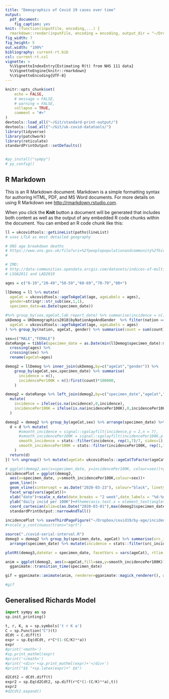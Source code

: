 ```yaml
---
title: "Demographics of Covid 19 cases over time"
output: 
  pdf_document:
    fig_caption: yes
knit: (function(inputFile, encoding,...) {
  rmarkdown::render(inputFile, encoding = encoding, output_dir = "~/Dropbox/covid19/NHS-111-rt") })
fig_width: 7
fig_height: 5
out.width: "100%"
bibliography: current-rt.bib
csl: current-rt.csl
vignette: >
  %\VignetteIndexEntry{Estimating R(t) from NHS 111 data}
  %\VignetteEngine{knitr::rmarkdown}
  %\VignetteEncoding{UTF-8}
---
```


```r
knitr::opts_chunk$set(
	echo = FALSE,
	# message = FALSE,
	# warning = FALSE,
	collapse = TRUE,
	comment = "#>"
)
devtools::load_all("~/Git/standard-print-output/")
devtools::load_all("~/Git/uk-covid-datatools/")
library(tidyverse)
library(patchwork)
library(reticulate)
standardPrintOutput::setDefaults()


#py_install("sympy")
# py_config()
```

## R Markdown

This is an R Markdown document. Markdown is a simple formatting syntax for authoring HTML, PDF, and MS Word documents. For more details on using R Markdown see <http://rmarkdown.rstudio.com>.

When you click the **Knit** button a document will be generated that includes both content as well as the output of any embedded R code chunks within the document. You can embed an R code chunk like this:

```r
ll = ukcovidtools::getLineList(paths$lineList)
# uses LTLA as most detailed geography

# ONS age breakdown deaths
# https://www.ons.gov.uk/file?uri=%2fpeoplepopulationandcommunity%2fbirthsdeathsandmarriages%2fdeaths%2fdatasets%2fweeklyprovisionalfiguresondeathsregisteredinenglandandwales%2f2020/publishedweek172020.xlsx
# 

# IMD:
# http://data-communities.opendata.arcgis.com/datasets/indices-of-multiple-deprivation-imd-2019
# LSOA2011 and LAD2019

ages = c("0-19","20-49","50-59","60-69","70-79","80+")

llDemog = ll %>% mutate(
  ageCat = ukcovidtools::ageToAgeCat(age, ageLabels = ages), 
  gender=stringr::str_sub(sex,1,1), 
  specimen_date=as.Date(specimen_date))

#%>% group_by(sex,ageCat,lab_report_date) %>% summarise(incidence = n())
ukDemog = UKDemographics2018$byNationAgeAndGender  %>% filter(nation == "England") %>% mutate(
  ageCat = ukcovidtools::ageToAgeCat(age, ageLabels = ages)
) %>% group_by(nation, ageCat, gender) %>% summarise(count = sum(count))

sex=c("MALE","FEMALE")
dateRange = tibble(specimen_date = as.Date(min(llDemog$specimen_date):max(llDemog$specimen_date),"1970-01-01")) %>% 
  crossing(ages) %>% 
  crossing(sex) %>%
  rename(ageCat=ages)

demog2 = llDemog %>% inner_join(ukDemog,by=c("ageCat","gender")) %>%   
    group_by(ageCat,sex,specimen_date) %>% summarise(
      incidence = n(),
      incidencePer100K = n()/first(count)*100000,
    ) 

demog2 = dateRange %>% left_join(demog2,by=c("specimen_date","ageCat","sex")) %>% 
  mutate(
    incidence = ifelse(is.na(incidence),0,incidence),
    incidencePer100K = ifelse(is.na(incidencePer100K),0,incidencePer100K)
  )

demog2 = demog2 %>% group_by(ageCat,sex) %>% arrange(specimen_date) %>% group_modify(function(d,g,...) {
  d = d %>% mutate(
      #smooth_incidence = signal::sgolayfilt(incidence,p = 2,n = 7),
      #smooth_incidencePer100K = signal::sgolayfilt(incidencePer100K,p = 2,n = 7),
      smooth_incidence = stats::filter(incidence, rep(1,7)/7, sides=1),
      smooth_incidencePer100K = stats::filter(incidencePer100K, rep(1,7)/7, sides=1),
    )
  return(d)
}) %>% ungroup() %>% mutate(ageCat= ukcovidtools::ageCatToFactor(ageCat, ageLabels = ages)) %>% filter(specimen_date < max(specimen_date)-4)
```

```r
# ggplot(demog2,aes(x=specimen_date, y=incidencePer100K, colour=sex))+geom_line()+facet_wrap(vars(ageCat))#+scale_y_continuous(trans="sqrt")
incidencePlot = ggplot(demog2,
  aes(x=specimen_date, y=smooth_incidencePer100K,colour=sex))+
  geom_line()+
  geom_vline(xintercept = as.Date("2020-03-23"), colour="black", linetype="dashed")+
  facet_wrap(vars(ageCat))+
  xlab("date")+scale_x_date(date_breaks = "2 week",date_labels = "%d-%m")+
  ylab("daily incid per 100K")+#theme(axis.text.x = element_text(angle=90,vjust=0.5))+
  coord_cartesian(xlim=c(as.Date("2020-03-01"),max(demog2$specimen_date,na.rm = TRUE)))+
  standardPrintOutput::narrowAndTall()
  
incidencePlot %>% saveThirdPageFigure("~/Dropbox/covid19/by-age/incidenceDynamics")
#+scale_y_continuous(trans="sqrt")
```

```r
source("./covid-serial-interval.R")
demog3 = demog2 %>% group_by(specimen_date, ageCat) %>% summarise(src_incidence = sum(incidence)) %>% ungroup() %>% group_by(ageCat) %>%
  arrange(specimen_date) %>% mutate(incidence = stats::filter(src_incidence, rep(1,7)/7)) %>% group_by(ageCat) %>% tidyEstimateRt(cfg,dateVar = specimen_date,incidenceVar = incidence,window = 7) %>% deltaR0timeseries(dateVar = specimen_date)
```

```r
plotRt(demog3,dateVar = specimen_date, facetVars = vars(ageCat), rtlim = c(0.5,1.5))
```


```r
anim = ggplot(demog2, aes(x=ageCat,fill=sex,y=smooth_incidencePer100K))+geom_histogram(stat="identity",position="dodge", size=0.7,binwidth = 1)+#scale_y_continuous(trans="sqrt")+
  gganimate::transition_time(specimen_date)

gif = gganimate::animate(anim, renderer=gganimate::magick_renderer(), width=800, height=600, nframes=100)

#gif
```

## Generalised Richards Model

```python

import sympy as sp
sp.init_printing()

t, r, K, a = sp.symbols('t r K a')
C = sp.Function("C")(t)
dCdt = C.diff(t)
expr = sp.Eq(dCdt, r*C*(1-(C/K)**a))
expr
#print('<math>')
#sp.print_mathml(expr)
#print('</math>')
#print('<div>'+sp.print_mathml(expr)+'</div>')
#print("$$ "+sp.latex(expr)+" $$")

d2Cdt2 = dCdt.diff(t)
expr2 = sp.Eq(d2Cdt2, sp.diff(r*C*(1-(C/K)**a),t))
expr2
#d2Cdt2.expand()

```


